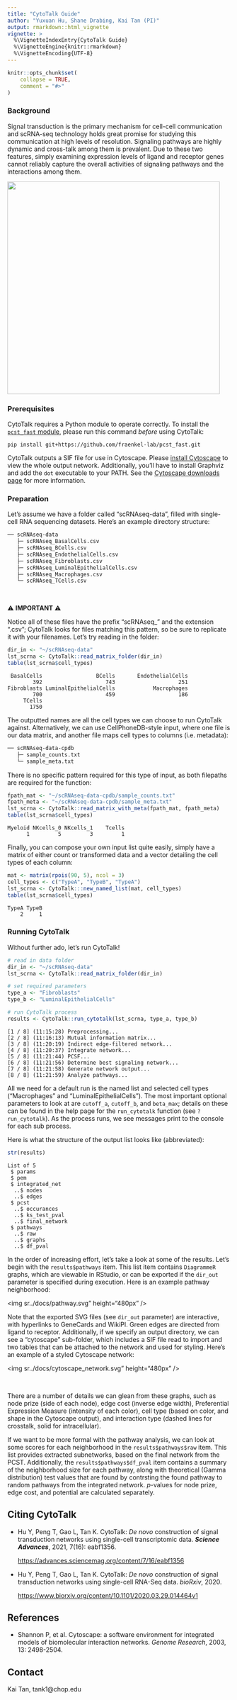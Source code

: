 ```yaml
---
title: "CytoTalk Guide"
author: "Yuxuan Hu, Shane Drabing, Kai Tan (PI)"
output: rmarkdown::html_vignette
vignette: >
  %\VignetteIndexEntry{CytoTalk Guide}
  %\VignetteEngine{knitr::rmarkdown}
  %\VignetteEncoding{UTF-8}
---
```


```r
knitr::opts_chunk$set(
    collapse = TRUE,
    comment = "#>"
)
```

### Background

Signal transduction is the primary mechanism for cell-cell communication and
scRNA-seq technology holds great promise for studying this communication at
high levels of resolution. Signaling pathways are highly dynamic and cross-talk
among them is prevalent. Due to these two features, simply examining expression
levels of ligand and receptor genes cannot reliably capture the overall
activities of signaling pathways and the interactions among them.

<div align=center>
<img src="../docs/cytotalk_diagram.png" height="480px" />
</div>

### Prerequisites

CytoTalk requires a Python module to operate correctly. To install the
[`pcst_fast` module](https://github.com/fraenkel-lab/pcst_fast), please run
this command *before* using CytoTalk:

``` console
pip install git+https://github.com/fraenkel-lab/pcst_fast.git
```

CytoTalk outputs a SIF file for use in Cytoscape. Please [install
Cytoscape](https://cytoscape.org/download.html) to view the whole output
network. Additionally, you'll have to install Graphviz and add the `dot`
executable to your PATH. See the [Cytoscape downloads
page](https://graphviz.org/download/) for more information.

### Preparation

Let's assume we have a folder called "scRNAseq-data", filled with single-cell
RNA sequencing datasets. Here's an example directory structure:

``` txt
── scRNAseq-data
   ├─ scRNAseq_BasalCells.csv
   ├─ scRNAseq_BCells.csv
   ├─ scRNAseq_EndothelialCells.csv
   ├─ scRNAseq_Fibroblasts.csv
   ├─ scRNAseq_LuminalEpithelialCells.csv
   ├─ scRNAseq_Macrophages.csv
   └─ scRNAseq_TCells.csv
 ```

<br />

⚠ **IMPORTANT** ⚠

Notice all of these files have the prefix "scRNAseq\_" and the extension ".csv";
CytoTalk looks for files matching this pattern, so be sure to replicate it
with your filenames. Let's try reading in the folder:

``` r
dir_in <- "~/scRNAseq-data"
lst_scrna <- CytoTalk::read_matrix_folder(dir_in)
table(lst_scrna$cell_types)
```

``` console
 BasalCells                 BCells       EndothelialCells 
        392                    743                    251 
Fibroblasts LuminalEpithelialCells            Macrophages 
        700                    459                    186 
     TCells 
       1750
```

The outputted names are all the cell types we can choose to run CytoTalk
against. Alternatively, we can use CellPhoneDB-style input, where one file is
our data matrix, and another file maps cell types to columns (i.e. metadata):

``` txt
── scRNAseq-data-cpdb
   ├─ sample_counts.txt
   └─ sample_meta.txt
 ```

There is no specific pattern required for this type of input, as both filepaths
are required for the function:

``` r
fpath_mat <- "~/scRNAseq-data-cpdb/sample_counts.txt"
fpath_meta <- "~/scRNAseq-data-cpdb/sample_meta.txt"
lst_scrna <- CytoTalk::read_matrix_with_meta(fpath_mat, fpath_meta)
table(lst_scrna$cell_types)
```

``` console
Myeloid NKcells_0 NKcells_1    Tcells 
      1         5         3         1
```

Finally, you can compose your own input list quite easily, simply have a matrix
of either count or transformed data and a vector detailing the cell types of
each column:

``` r
mat <- matrix(rpois(90, 5), ncol = 3)
cell_types <- c("TypeA", "TypeB", "TypeA")
lst_scrna <- CytoTalk:::new_named_list(mat, cell_types)
table(lst_scrna$cell_types)
```

``` console
TypeA TypeB 
    2     1
```

### Running CytoTalk

Without further ado, let's run CytoTalk!

``` r
# read in data folder
dir_in <- "~/scRNAseq-data"
lst_scrna <- CytoTalk::read_matrix_folder(dir_in)

# set required parameters
type_a <- "Fibroblasts"
type_b <- "LuminalEpithelialCells"

# run CytoTalk process
results <- CytoTalk::run_cytotalk(lst_scrna, type_a, type_b)
```

``` console
[1 / 8] (11:15:28) Preprocessing...
[2 / 8] (11:16:13) Mutual information matrix...
[3 / 8] (11:20:19) Indirect edge-filtered network...
[4 / 8] (11:20:37) Integrate network...
[5 / 8] (11:21:44) PCSF...
[6 / 8] (11:21:56) Determine best signaling network...
[7 / 8] (11:21:58) Generate network output...
[8 / 8] (11:21:59) Analyze pathways...
```

All we need for a default run is the named list and selected cell types
("Macrophages" and "LuminalEpithelialCells"). The most important optional
parameters to look at are `cutoff_a`, `cutoff_b`, and `beta_max`; details on
these can be found in the help page for the `run_cytotalk` function (see
`?run_cytotalk`). As the process runs, we see messages print to the console for
each sub process.

Here is what the structure of the output list looks like (abbreviated):

``` r
str(results)
```

``` console
List of 5
 $ params
 $ pem
 $ integrated_net
  ..$ nodes
  ..$ edges
 $ pcst
  ..$ occurances
  ..$ ks_test_pval
  ..$ final_network
 $ pathways
  ..$ raw
  ..$ graphs
  ..$ df_pval
```

In the order of increasing effort, let's take a look at some of the results.
Let's begin with the `results$pathways` item. This list item contains `DiagrammeR`
graphs, which are viewable in RStudio, or can be exported if the `dir_out`
parameter is specified during execution. Here is an example pathway
neighborhood:

<div align=center>
<img sr../docs/pathway.svg" height="480px" />
</div>

Note that the exported SVG files (see `dir_out` parameter) are interactive,
with hyperlinks to GeneCards and WikiPI. Green edges are directed from ligand
to receptor. Additionally, if we specify an output directory, we can see a
"cytoscape" sub-folder, which includes a SIF file read to import and two tables
that can be attached to the network and used for styling. Here's an example of
a styled Cytoscape network:

<div align=center>
<img sr../docs/cytoscape_network.svg" height="480px" />
</div>
<br />

There are a number of details we can glean from these graphs, such as node
prize (side of each node), edge cost (inverse edge width), Preferential
Expression Measure (intensity of each color), cell type (based on color, and
shape in the Cytoscape output), and interaction type (dashed lines for
crosstalk, solid for intracellular).

If we want to be more formal with the pathway analysis, we can look at some
scores for each neighborhood in the `results$pathways$raw` item. This list
provides extracted subnetworks, based on the final network from the PCST.
Additionally, the `results$pathways$df_pval` item contains a summary of the
neighborhood size for each pathway, along with theoretical (Gamma distribution)
test values that are found by contrsting the found pathway to random pathways
from the integrated network. $p$-values for node prize, edge cost, and
potential are calculated separately.

## Citing CytoTalk

- Hu Y, Peng T, Gao L, Tan K. CytoTalk: *De novo* construction of signal
  transduction networks using single-cell transcriptomic data. ***Science
  Advances***, 2021, 7(16): eabf1356.

  <https://advances.sciencemag.org/content/7/16/eabf1356>

- Hu Y, Peng T, Gao L, Tan K. CytoTalk: *De novo* construction of signal
  transduction networks using single-cell RNA-Seq data. *bioRxiv*, 2020.

  <https://www.biorxiv.org/content/10.1101/2020.03.29.014464v1>

## References

- Shannon P, et al. Cytoscape: a software environment for integrated models of
  biomolecular interaction networks. *Genome Research*, 2003, 13: 2498-2504.

## Contact  

Kai Tan, tank1@chop.edu

<br />

